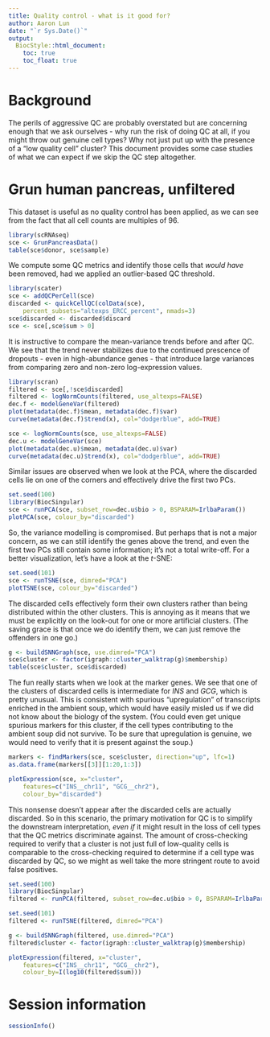 ```yaml
---
title: Quality control - what is it good for?
author: Aaron Lun
date: "`r Sys.Date()`"
output:
  BiocStyle::html_document:
    toc: true
    toc_float: true
---
```


# Background

The perils of aggressive QC are probably overstated but are concerning enough that we ask ourselves -
why run the risk of doing QC at all, if you might throw out genuine cell types?
Why not just put up with the presence of a "low quality cell" cluster?
This document provides some case studies of what we can expect if we skip the QC step altogether.

# Grun human pancreas, unfiltered 

This dataset is useful as no quality control has been applied, 
as we can see from the fact that all cell counts are multiples of 96.

```r
library(scRNAseq)
sce <- GrunPancreasData()
table(sce$donor, sce$sample)
```

We compute some QC metrics and identify those cells that _would have_ been removed,
had we applied an outlier-based QC threshold.

```r
library(scater)
sce <- addQCPerCell(sce)
discarded <- quickCellQC(colData(sce),
    percent_subsets="altexps_ERCC_percent", nmads=3)
sce$discarded <- discarded$discard
sce <- sce[,sce$sum > 0]
```

It is instructive to compare the mean-variance trends before and after QC.
We see that the trend never stabilizes due to the continued prescence of dropouts - even in high-abundance genes -
that introduce large variances from comparing zero and non-zero log-expression values.

```r
library(scran)
filtered <- sce[,!sce$discarded]
filtered <- logNormCounts(filtered, use_altexps=FALSE)
dec.f <- modelGeneVar(filtered)
plot(metadata(dec.f)$mean, metadata(dec.f)$var)
curve(metadata(dec.f)$trend(x), col="dodgerblue", add=TRUE)

sce <- logNormCounts(sce, use_altexps=FALSE)
dec.u <- modelGeneVar(sce)
plot(metadata(dec.u)$mean, metadata(dec.u)$var)
curve(metadata(dec.u)$trend(x), col="dodgerblue", add=TRUE)
```

Similar issues are observed when we look at the PCA, 
where the discarded cells lie on one of the corners and effectively drive the first two PCs.

```r
set.seed(100)
library(BiocSingular)
sce <- runPCA(sce, subset_row=dec.u$bio > 0, BSPARAM=IrlbaParam())
plotPCA(sce, colour_by="discarded")
```

So, the variance modelling is compromised. 
But perhaps that is not a major concern, as we can still identify the genes above the trend,
and even the first two PCs still contain some information; it's not a total write-off.
For a better visualization, let's have a look at the $t$-SNE:

```r
set.seed(101)
sce <- runTSNE(sce, dimred="PCA")
plotTSNE(sce, colour_by="discarded")
```

The discarded cells effectively form their own clusters rather than being distributed within the other clusters.
This is annoying as it means that we must be explicitly on the look-out for one or more artificial clusters.
(The saving grace is that once we do identify them, we can just remove the offenders in one go.)

```r
g <- buildSNNGraph(sce, use.dimred="PCA")
sce$cluster <- factor(igraph::cluster_walktrap(g)$membership)
table(sce$cluster, sce$discarded)
```

The fun really starts when we look at the marker genes.
We see that one of the clusters of discarded cells is intermediate for _INS_ and _GCG_, which is pretty unusual.
This is consistent with spurious "upregulation" of transcripts enriched in the ambient soup,
which would have easily misled us if we did not know about the biology of the system.
(You could even get unique spurious markers for this cluster, if the cell types contributing to the ambient soup did not survive.
To be sure that upregulation is genuine, we would need to verify that it is present against the soup.)

```r
markers <- findMarkers(sce, sce$cluster, direction="up", lfc=1)
as.data.frame(markers[[3]][1:20,1:3])

plotExpression(sce, x="cluster", 
    features=c("INS__chr11", "GCG__chr2"),
    colour_by="discarded")
```

This nonsense doesn't appear after the discarded cells are actually discarded.
So in this scenario, the primary motivation for QC is to simplify the downstream interpretation,
_even if_ it might result in the loss of cell types that the QC metrics discriminate against.
The amount of cross-checking required to verify that a cluster is not just full of low-quality cells 
is comparable to the cross-checking required to determine if a cell type was discarded by QC, 
so we might as well take the more stringent route to avoid false positives.

```r
set.seed(100)
library(BiocSingular)
filtered <- runPCA(filtered, subset_row=dec.u$bio > 0, BSPARAM=IrlbaParam())

set.seed(101)
filtered <- runTSNE(filtered, dimred="PCA")

g <- buildSNNGraph(filtered, use.dimred="PCA")
filtered$cluster <- factor(igraph::cluster_walktrap(g)$membership)

plotExpression(filtered, x="cluster", 
    features=c("INS__chr11", "GCG__chr2"),
    colour_by=I(log10(filtered$sum)))
```

# Session information

```r
sessionInfo()
```
